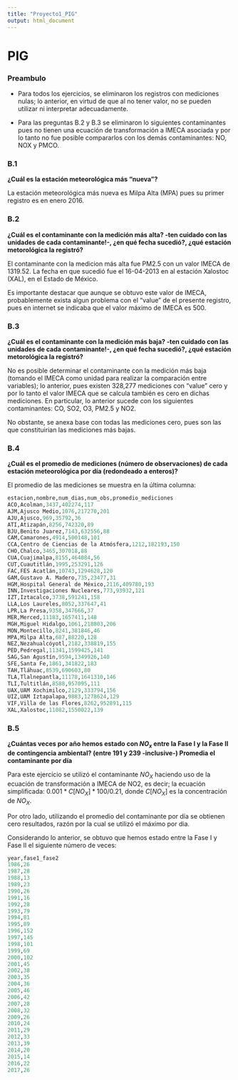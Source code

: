 ```yaml
---
title: "Proyecto1_PIG"
output: html_document
---
```



# PIG

### Preambulo
 - Para todos los ejercicios, se eliminaron los registros con mediciones nulas; lo anterior, en virtud de que al no tener valor, no se pueden utilizar ni interpretar adecuadamente.
 
 - Para las preguntas B.2 y B.3 se eliminaron lo siguientes contaminantes pues no tienen una ecuación de transformación a IMECA asociada y por lo tanto no fue posible compararlos con los demás contaminantes: NO, NOX y PMCO. 

### B.1
__¿Cuál es la estación meteorológica más "nueva"?__

La estación meteorológica más nueva es Milpa Alta (MPA) pues su primer registro es en enero 2016.



### B.2

__¿Cuál es el contaminante con la medición más alta? -ten cuidado con las unidades de cada contaminante!-, 
¿en qué fecha sucedió?, ¿qué estación metorológica la registró?__

El contaminante con la medicion más alta fue PM2.5 con un valor IMECA de 1319.52. La fecha en que sucedió fue el 16-04-2013 en al estación Xalostoc (XAL), en el Estado de México.

Es importante destacar que aunque se obtuvo este valor de IMECA, probablemente exista algun problema con el "value" de el presente registro, pues en internet se indicaba que el valor máximo de IMECA es 500.



### B.3
__¿Cuál es el contaminante con la medición más baja? -ten cuidado con las unidades de cada contaminante!-, 
¿en qué fecha sucedió?, ¿qué estación metorológica la registró?__

No es posible determinar el contaminante con la medición más baja (tomando el IMECA como unidad para realizar la comparación entre variables); lo anterior, pues existen 328,277 mediciones con "value" cero y por lo tanto el valor IMECA que se calcula también es cero en dichas mediciones. En particular, lo anterior sucede con los siguientes contaminantes: CO, SO2, O3, PM2.5 y NO2.

No obstante, se anexa base con todas las mediciones cero, pues son las que constituirian las mediciones más bajas.


### B.4
__¿Cuál es el promedio de mediciones (número de observaciones) de cada estación meteorológica por día 
(redondeado a enteros)?__

El promedio de las mediciones se muestra en la última columna:

```r
estacion,nombre,num_dias,num_obs,promedio_mediciones
ACO,Acolman,3437,402274,117
AJM,Ajusco Medio,1076,217270,201
AJU,Ajusco,969,35792,36
ATI,Atizapán,8256,742320,89
BJU,Benito Juarez,7143,632556,88
CAM,Camarones,4914,500148,101
CCA,Centro de Ciencias de la Atmósfera,1212,182193,150
CHO,Chalco,3465,307018,88
CUA,Cuajimalpa,8155,464084,56
CUT,Cuautitlán,1995,253291,126
FAC,FES Acatlán,10743,1294628,120
GAM,Gustavo A. Madero,735,23477,31
HGM,Hospital General de México,2116,409780,193
INN,Investigaciones Nucleares,773,93932,121
IZT,Iztacalco,3738,591241,158
LLA,Los Laureles,8052,337647,41
LPR,La Presa,9358,347666,37
MER,Merced,11183,1657411,148
MGH,Miguel Hidalgo,1061,218803,206
MON,Montecillo,8241,381846,46
MPA,Milpa Alta,687,88220,128
NEZ,Nezahualcóyotl,2182,338819,155
PED,Pedregal,11341,1599425,141
SAG,San Agustín,9594,1349926,140
SFE,Santa Fe,1861,341822,183
TAH,Tláhuac,8539,690603,80
TLA,Tlalnepantla,11178,1641310,146
TLI,Tultitlán,8588,957095,111
UAX,UAM Xochimilco,2129,333794,156
UIZ,UAM Iztapalapa,9883,1278624,129
VIF,Villa de las Flores,8262,952891,115
XAL,Xalostoc,11082,1550022,139

```




### B.5
__¿Cuántas veces por año hemos estado con $NO_{x}$ entre la Fase I y la Fase II de contingencia ambiental? (entre 191 y 239 -inclusive-) Promedia el contaminante por día__

Para este ejercicio se utilizó el contaminante $NO_X$ haciendo uso de la ecuación de transformación a IMECA de NO2, es decir; la ecuación simplificada: $0.001*C[NO_X]*100/0.21$, donde $C[NO_X]$ es la concentración de $NO_X$.

Por otro lado, utilizando el promedio del contaminante por día se obtienen cero resultados, razón por la cual se utilizó el máximo por dia.

Considerando lo anterior, se obtuvo que hemos estado entre la Fase I y Fase II el siguiente número de veces:

```r
year,fase1_fase2
1986,26
1987,28
1988,13
1989,23
1990,26
1991,16
1992,28
1993,79
1994,81
1995,89
1996,152
1997,145
1998,101
1999,69
2000,102
2001,45
2002,38
2003,35
2004,36
2005,46
2006,42
2007,28
2008,32
2009,26
2010,24
2011,29
2012,33
2013,39
2014,20
2015,14
2016,22
2017,26

```



